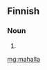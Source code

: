 ==Finnish==

===Noun===
{{head|fi}}

# {{fi-form of|maha|type=noun|case=adessive|pl=singular}}

[[mg:mahalla]]